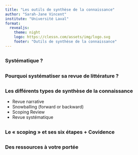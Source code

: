 ```yaml
---
title: "Les outils de synthèse de la connaissance"
author: "Sarah-Jane Vincent"
institute: "Université Laval"
format:
  revealjs: 
    theme: night
    logo: https://clessn.com/assets/img/logo.svg
    footer: "Outils de synthèse de la connaissance"
---
```


## 
### Systématique ?{.center}

## 
### Pourquoi systématiser sa revue de littérature ?{.center}

## 
### Les différents types de synthèse de la connaissance{.center}

- Revue narrative
- Snowballing (forward or backward)
- Scoping Review
- Revue systématique

## 
### Le « scoping » et ses six étapes + Covidence {.center}

## 
### Des ressources à votre portée {.center}